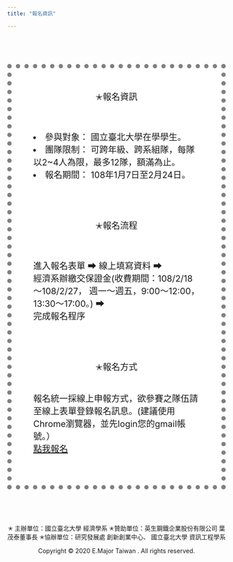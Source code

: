 ```yaml
---
title: "報名資訊"

---
```


<body>

<br><br><br>

<body width="3000" height="3000" background="background.png">



<div id="main" style="padding:50px;border:10px gray dotted;background-color: white;font-size: 20px;"> 
    
    
    

<center>✭報名資訊</center>
<br>

<ui>

<li>參與對象： 國立臺北大學在學學生。</li>

<li>團隊限制： 可跨年級、跨系組隊，每隊以2~4人為限，最多12隊，額滿為止。 </li>

<li>報名期間： 108年1月7日至2月24日。 </li>


<br><br>

<center>✭報名流程</center>
<br>

進入報名表單   ➡ 
線上填寫資料   ➡   
經濟系辦繳交保證金(收費期間：108/2/18～108/2/27，
週一～週五，9:00～12:00，13:30～17:00。)  ➡  
完成報名程序

<br><br>

<center>✭報名方式</center>

<br>
報名統一採線上申報方式，欲參賽之隊伍請至線上表單登錄報名訊息。(建議使用Chrome瀏覽器，並先login您的gmail帳號。）
<br>
<a href="https://docs.google.com/forms/d/e/1FAIpQLSfMVmHp6jYEcH-goPRWWSug2koMuDJ_rtm0lmm0TsGLpn0jOg/closedform" title="點我報名" >點我報名</a>



</div>
  
<br><br><br>

<div id="footer" style="text-align:center; style="margin:0 auto; width:800px;>   
        
        
        
        
  <p class='text3'>
       ✭ 主辦單位：國立臺北大學 經濟學系
  
      ✭贊助單位：英生鋼鐵企業股份有限公司 葉茂泰董事長

      ✭協辦單位：研究發展處 創新創業中心、

                國立臺北大學 資訊工程學系 
 
      
  <br>
  <p class='text4'>
        
 Copyright © 2020 E.Major Taiwan . All rights reserved.
       
  </div>
         
</body>